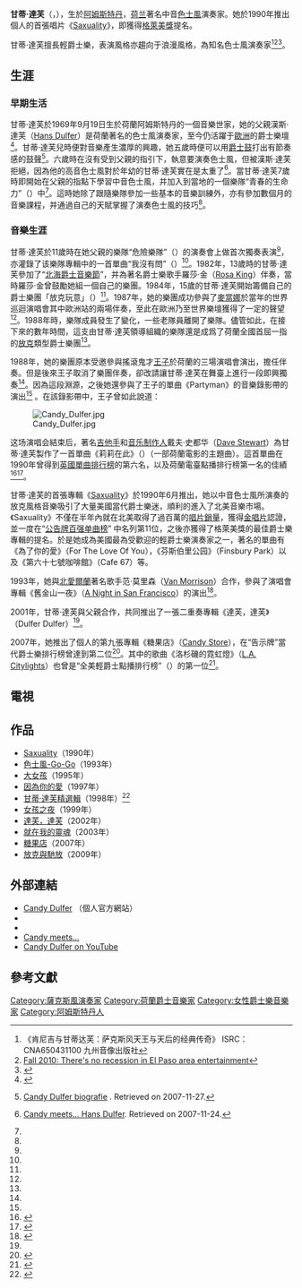 {{Link style|time=2015-12-11T06:12:49+00:00}}
{{noteTA
|T=zh-cn:坎迪·杜尔费; zh-tw:甘蒂·達芙;
|1=zh-cn:坎迪; zh-tw:甘蒂;
|2=zh-cn:杜尔费; zh-tw:達芙;
|3=zh-cn:萨克斯管; zh-tw:薩克斯風; zh-hk:色士風;
|4=zh-cn:格莱美奖; zh-tw:葛萊美獎; zh-hk:格林美獎;
}}
{{藝人
|姓名 = 甘蒂·達芙
|類型 = 演奏者
|圖片 = Candy Dulfer - 26724.jpg
|圖片尺寸 =
|圖片簡介 = 甘蒂·達芙（2008年）
|英文名 = Candy Dulfer
|國籍 = {{NLD}}
|出生日期 = {{Birth date and age|1969|9|19}}
|出生地點 = {{NLD}}[[阿姆斯特丹|阿姆斯特丹]]
|逝世日期 =
|逝世地點 =
|職業 = [[色士風|色士風]]演奏家
|父母 = 父：漢斯·達芙（[[:en:Hans_Dulfer|Hans Dulfer]]）
|音樂類型 = [[輕爵士|輕爵士]]、[[放克|放克]]、[[新爵士|新爵士]]
|演奏樂器 = [[色士風|中音色士風]]
|出道地點 =
|出道作 =
|出道日期 =
|代表作 =
|活躍年代 = 1981年至今
|唱片公司 = [[貝塔斯曼音樂集團|貝塔斯曼音樂集團]]<br/>[[:en:N-coded|N-coded]]<br/>[[:en:Eagle_Records|Eagle Records]]<br/>[[:en:Heads_Up_International|Heads Up]]<ref>{{cite web|url=http://www.candydulfer.nl/candy/|title=Candy Dulfer. Multimedia. Audio|accessdate=2007-10-26|archive-date=2007-11-27|archive-url=https://web.archive.org/web/20071127072405/http://www.candydulfer.nl/candy/|dead-url=no}}</ref>
|經紀公司 =
|網站 = {{url|www.candydulfer.nl}}
|相關團體 = 放克玩意（Funky Stuff）
|獎項 =
|IMDb = 0241319
}}

'''甘蒂·達芙'''（{{lang-nl|'''Candy Dulfer'''}}，{{bd|1969年|9月19日||catIdx=Dulfer}}），生於[[阿姆斯特丹|阿姆斯特丹]]，[[荷兰|荷兰]]著名中音[[色士風|色士風]]演奏家。她於1990年推出個人的首張唱片《[[:en:Saxuality|Saxuality]]》，即獲得[[格萊美獎|格萊美獎]]提名。

甘蒂·達芙擅長輕爵士樂，表演風格亦趨向于浪漫風格，為知名色士風演奏家<ref>《肯尼吉与甘蒂达芙：萨克斯风天王与天后的经典传奇》 ISRC：CNA650431100 九州音像出版社</ref><ref>[http://www.elpasotimes.com/ci_16111979?source=most_viewed Fall 2010: There's no recession in El Paso area entertainment]{{Dead link|date=2020年6月 |bot=InternetArchiveBot |fix-attempted=yes }}</ref><ref>{{Cite web |url=http://www.koreatimes.co.kr/www/news/art/2010/10/135_74542.html |title=Ripening autumn nights at Jarasum Int'l Jazz Fest |access-date=2010-10-15 |archive-date=2016-03-04 |archive-url=https://web.archive.org/web/20160304202012/http://www.koreatimes.co.kr/www/news/art/2010/10/135_74542.html |dead-url=no }}</ref>。

== 生涯 ==
=== 早期生活 ===
甘蒂·達芙於1969年9月19日生於荷蘭阿姆斯特丹的一個音樂世家，她的父親漢斯·達芙（[[:en:Hans_Dulfer|Hans Dulfer]]）是荷蘭著名的色士風演奏家，至今仍活躍于[[歐洲|歐洲]]的爵士樂壇<ref name="biohomepage">{{cite web|url=http://www.candydulfer.nl/candy/|title=Candy Dulfer. Bio. Full bio|accessdate=2007-11-27|archive-date=2007-11-27|archive-url=https://web.archive.org/web/20071127072405/http://www.candydulfer.nl/candy/|dead-url=no}}</ref>。甘蒂·達芙兒時便對音樂產生濃厚的興趣，她五歲時便可以用[[爵士鼓|爵士鼓]]打出有節奏感的鼓聲<ref name="biopopinstituut">{{nl icon}} [http://www.popinstituut.nl/biografie/candy_dulfer.878.html Candy Dulfer biografie] {{Wayback|url=http://www.popinstituut.nl/biografie/candy_dulfer.878.html |date=20071222163401 }}. Retrieved on 2007-11-27.</ref>。六歲時在沒有受到父親的指引下，執意要演奏色士風，但被漢斯·達芙拒絕，因為他的高音色士風對於年幼的甘蒂·達芙實在是太重了<ref name="meetshansdulfer">{{nl icon}} [http://player.omroep.nl/?aflID=5784170 Candy meets... Hans Dulfer]{{dead link|date=2018年1月 |bot=InternetArchiveBot |fix-attempted=yes }}. Retrieved on 2007-11-24.</ref>。當甘蒂·達芙7歲時即開始在父親的指點下學習中音色士風，并加入到當地的一個樂隊“青春的生命力”（{{lang|en|Jeugd Doet Leven}}）中<ref name="biopopinstituut"/>。這時她除了跟隨樂隊參加一些基本的音樂訓練外，亦有參加數個月的音樂課程，并通過自己的天賦掌握了演奏色士風的技巧<ref name="biohomepage"/>。

=== 音樂生涯 ===
甘蒂·達芙於11歲時在她父親的樂隊“危險樂隊”（{{lang|en|De Perikels}}）的演奏會上做首次獨奏表演<ref name="biohomepage"/>，亦灌錄了该樂隊專輯中的一首單曲“我沒有問”（{{lang|en|I don't ask}}）<ref name="biopopinstituut"/>。1982年，13歲時的甘蒂·達芙參加了“[[北海爵士音樂節|北海爵士音樂節]]”，并為著名爵士樂歌手羅莎·金（[[:en:Rosa_King|Rosa King]]）伴奏，當時羅莎·金曾鼓勵她組一個自己的樂團。1984年，15歲的甘蒂·達芙開始籌備自己的爵士樂團「放克玩意」（{{lang|en|Funky Stuff}}）<ref name="biohomepage"/>。1987年，她的樂團成功參與了[[麥當娜|麥當娜]]於當年的世界巡迴演唱會其中歐洲站的兩場伴奏，至此在歐洲乃至世界樂壇獲得了一定的聲望<ref name="biopopinstituut"/>。1988年時，樂隊成員發生了變化，一些老隊員離開了樂隊。儘管如此，在接下來的數年時間，這支由甘蒂·達芙領導組織的樂隊還是成爲了荷蘭全國首屈一指的[[放克|放克]]類型爵士樂團<ref name="biohomepage"/>。

1988年，她的樂團原本受邀參與搖滾鬼才[[王子_(音樂家)|王子]]於荷蘭的三場演唱會演出，擔任伴奏。但是後來王子取消了樂團伴奏，卻改請讓甘蒂·達芙在舞臺上進行一段即興獨奏<ref name="biohomepage"/>。因為這段淵源，之後她還參與了王子的單曲《Partyman》的音樂錄影帶的演出<ref name="biohomepage"/> 。在該錄影帶中，王子曾如此說道：{{quote|当我需要长号，我的狗就可以做到。<br />但是当我想要色士风，我需要甘蒂。}}

[[Image:Candy_Dulfer.jpg|thumb]]

这场演唱会結束后，著名[[吉他手|吉他手]]和[[音乐制作人|音乐制作人]]戴夫·史都华（[[:en:David_A._Stewart|Dave Stewart]]）為甘蒂·達芙製作了一首單曲《莉莉在此》（{{lang|en|Lily Was Here}}）（一部荷蘭電影的主題曲）。這首單曲在1990年曾得到[[英國單曲排行榜|英國單曲排行榜]]的第六名，以及荷蘭電臺點播排行榜第一名的佳績<ref>{{cite web |url=http://www.brain-damage.co.uk/dvds-videos/live-at-knebworth-1990-with-pink-floyd-2.html |title=Live at Knebworth 1990 |accessdate=2008-09-05 |work=LIVE AT KNEBWORTH DVD Review |publisher=Pink Floyd News Resource |archive-date=2008-12-04 |archive-url=https://web.archive.org/web/20081204074510/http://www.brain-damage.co.uk/dvds-videos/live-at-knebworth-1990-with-pink-floyd-2.html |dead-url=no }}</ref><ref>{{cite web |url=http://www.amazon.com/Live-at-Knebworth-Elton-John/dp/B000006IFF |title=Live! at Knebworth |accessdate=2008-09-05 |publisher=Studio: Image Entertainment, ASIN: B000006IFF |archive-date=2016-01-15 |archive-url=https://web.archive.org/web/20160115011304/http://www.amazon.com/Live-at-Knebworth-Elton-John/dp/B000006IFF |dead-url=no }}</ref>。

甘蒂·達芙的首張專輯《[[:en:Saxuality|Saxuality]]》於1990年6月推出，她以中音色士風所演奏的放克風格音樂吸引了大量美國當代爵士樂迷，順利的進入了北美音樂市場。《Saxuality》不僅在半年內就在北美取得了過百萬的[[唱片銷量|唱片銷量]]，獲得[[金唱片|金唱片]]認證，並一度在“[[公告牌百强单曲榜|公告牌百强单曲榜]]” 中名列第11位，之後亦獲得了格萊美獎的最佳爵士樂專輯的提名。於是她成為美國最為受歡迎的輕爵士樂演奏家之一，著名的單曲有《為了你的愛》（For The Love Of You），《芬斯伯里公园》（Finsbury Park）以及《第六十七號咖啡館》（Cafe 67）等。

1993年，她與[[北愛爾蘭|北愛爾蘭]]著名歌手范·莫里森（[[:en:Van_Morrison|Van Morrison]]）合作，參與了演唱會專輯《舊金山一夜》（[[:en:A_Night_in_San_Francisco|A Night in San Francisco]]）的演出<ref name="homedisco">{{cite web|url=http://www.candydulfer.nl/candy/|title=Candy Dulfer. Bio. Discography|accessdate=2007-12-20|archive-date=2007-11-27|archive-url=https://web.archive.org/web/20071127072405/http://www.candydulfer.nl/candy/|dead-url=no}}</ref>。

2001年，甘蒂·達芙與父親合作，共同推出了一張二重奏專輯《達芙，達芙》（Dulfer Dulfer）<ref name="homedisco"/>。

2007年，她推出了個人的第九張專輯《糖果店》（[[:en:Candy_Store|Candy Store]]），在“告示牌”當代爵士樂排行榜曾達到第二位<ref>{{cite web|url=http://www.billboard.com/bbcom/esearch/chart_display.jsp?cfi=318&cfgn=Albums&cfn=Top+Contemporary+Jazz&ci=3087653&cdi=9473369&cid=11%2F10%2F2007 |title=Top Contemporary Jazz. Candy Store |accessdate=2007-12-20 |archiveurl=https://web.archive.org/web/20071222135237/http://www.billboard.com/bbcom/esearch/chart_display.jsp?cfi=318&cfgn=Albums&cfn=Top+Contemporary+Jazz&ci=3087653&cdi=9473369&cid=11%2F10%2F2007 |archivedate=2007-12-22 |deadurl=yes }}</ref>。其中的歌曲《洛杉磯的霓虹燈》（[[:en:L.A._Citylights|L.A. Citylights]]）也曾是“全美輕爵士點播排行榜”（{{lang|en|Smooth Jazz National Airplay}}）的第一位<ref>{{cite web|url=http://www.jazzconcerts.com/candy_dulfer.htm|title=Candy Dulfer|accessdate=2011-09-06|deadurl=yes|archiveurl=https://web.archive.org/web/20080907101938/http://www.jazzconcerts.com/candy_dulfer.htm|archivedate=2008-09-07}}</ref>。

== 電視 ==
{{fact|2007年，甘蒂·達芙曾在荷蘭[[公共廣播|公共電視臺]]主持電視節目。在這個節目中她訪問過[[打擊樂|打擊樂手]][[:en:Sheila_E.|Sheila E]]、放克爵士色士風演奏家[[:en:Maceo_Parker|Maceo Parker]]、她的父親漢斯·達芙、范·莫里森、戴夫·史都华，和著名的[[節奏藍調|節奏藍調]]歌手[[:en:Mavis_Staples|Mavis Staples]]。}}

== 作品 ==
* [[:en:Saxuality|Saxuality]]（1990年）
* [[:en:Sax-a-Go-Go|色士風-Go-Go]]（1993年）
* [[:en:Big_Girl|大女孩]]（1995年）
* [[:en:For_the_Love_of_You|因為你的愛]]（1997年）
* [[:en:The_Best_of_Candy_Dulfer|甘蒂·達芙精選輯]]（1998年）<ref>{{cite web|url=http://www.candydulfer.nl/candy/|title=Candy Dulfer. Multimedia. Audio|accessdate=2009-10-04|archive-date=2007-11-27|archive-url=https://web.archive.org/web/20071127072405/http://www.candydulfer.nl/candy/|dead-url=no}}</ref>
* [[:en:Girls_Night_Out|女孩之夜]]（1999年）
* [[:en:Dulfer_Dulfer|達芙，達芙]]（2002年）
* [[:en:Right_in_My_Soul|就在我的靈魂]]（2003年）
* [[:en:Candy_Store|糖果店]]（2007年）
* [[:en:Funked_Up_&_Chilled_Out|放克與馳放]]（2009年）

== 外部連結 ==
{{commons|Candy Dulfer}}
*[http://www.candydulfer.nl Candy Dulfer] {{Wayback|url=http://www.candydulfer.nl/ |date=20210411000004 }}（個人官方網站）
*{{Myspace|candydulfermusic}}
*{{imdb name|id=0241319|name=Candy Dulfer}}
*[https://web.archive.org/web/20071013025057/http://www.candymeets.tv/ Candy meets...]{{nl icon}}
*[http://www.youtube.com/watch?v=dbN1pd2hc7Y&list=AL94UKMTqg-9AVVa3JHdmviYKmoAPkbBU2 Candy Dulfer on YouTube] {{Wayback|url=http://www.youtube.com/watch?v=dbN1pd2hc7Y&list=AL94UKMTqg-9AVVa3JHdmviYKmoAPkbBU2 |date=20160924172335 }}

==參考文獻==
{{reflist}}

{{Authority control}}
{{DEFAULTSORT:Dulfer, Candy}}
[[Category:薩克斯風演奏家|Category:薩克斯風演奏家]]
[[Category:荷蘭爵士音樂家|Category:荷蘭爵士音樂家]]
[[Category:女性爵士樂音樂家|Category:女性爵士樂音樂家]]
[[Category:阿姆斯特丹人|Category:阿姆斯特丹人]]